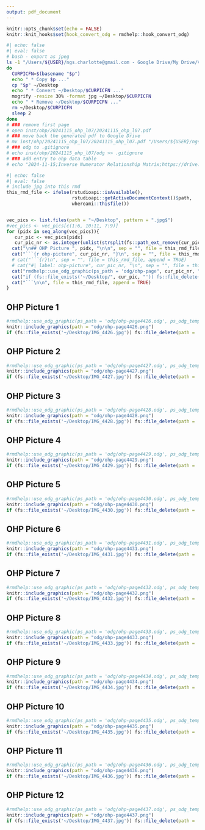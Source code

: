 ```yaml
---
output: pdf_document
---
```


```r
knitr::opts_chunk$set(echo = FALSE)
knitr::knit_hooks$set(hook_convert_odg = rmdhelp::hook_convert_odg)
```

```bash
#| echo: false
#| eval: false
# bash - export as jpeg
ls -1 "/Users/${USER}/ngs.charlotte@gmail.com - Google Drive/My Drive/Vorlesung/LBG/FS2024/OHP-L07"/* | while read p
do
  CURPICFN=$(basename "$p")
  echo " * Copy $p ..."
  cp "$p" ~/Desktop
  echo " * Convert ~/Desktop/$CURPICFN ..."
  mogrify -resize 30% -format jpg ~/Desktop/$CURPICFN
  echo " * Remove ~/Desktop/$CURPICFN ..."
  rm ~/Desktop/$CURPICFN
  sleep 2
done
# ### remove first page
# open inst/ohp/20241115_ohp_l07/20241115_ohp_l07.pdf
# ### move back the generated pdf to Google Drive
# mv inst/ohp/20241115_ohp_l07/20241115_ohp_l07.pdf "/Users/${USER}/ngs.charlotte@gmail.com - Google Drive/My Drive/Vorlesung/LBG/FS2024/OHP-L07"
# ### odg to .gitignore
# echo inst/ohp/20241115_ohp_l07/odg >> .gitignore
# ### add entry to ohp data table
# echo "2024-11-15;Inverse Numerator Relationship Matrix;https://drive.google.com/file/d/1-Qqxd5YSw3klRnCo-hecyIpaibH3-ZRr/view?usp=sharing" >> inst/website/lbgfs2024/ohp/ohp.dat
```

```r
#| echo: false
#| eval: false
# include jpg into this rmd
this_rmd_file <- ifelse(rstudioapi::isAvailable(),
                        rstudioapi::getActiveDocumentContext()$path,
                        whereami::thisfile())


vec_pics <- list.files(path = "~/Desktop", pattern = ".jpg$")
#vec_pics <- vec_pics[c(1:6, 10:11, 7:9)]
for (pidx in seq_along(vec_pics)){
   cur_pic <- vec_pics[pidx]
   cur_pic_nr <- as.integer(unlist(strsplit(fs::path_ext_remove(cur_pic), "_"))[2])
  cat("\n## OHP Picture ", pidx, "\n\n", sep = "", file = this_rmd_file, append = TRUE)
  cat("```{r ohp-picture", cur_pic_nr, "}\n", sep = "", file = this_rmd_file, append = TRUE)
  # cat("```{r}\n", sep = "", file = this_rmd_file, append = TRUE)
  # cat("#| label: ohp-picture", cur_pic_nr, "\n", sep = "", file = this_rmd_file, append = TRUE)
  cat("rmdhelp::use_odg_graphic(ps_path = 'odg/ohp-page", cur_pic_nr, ".odg', ps_odg_template = 'odg_draw_a4_portrait')\n", sep = "", file = this_rmd_file, append = TRUE)
  cat("if (fs::file_exists('~/Desktop/", cur_pic, "')) fs::file_delete(path = '~/Desktop/", cur_pic, "')\n", sep = "", file = this_rmd_file, append = TRUE)
  cat("```\n\n", file = this_rmd_file, append = TRUE)
}
```



## OHP Picture 1

```r
#rmdhelp::use_odg_graphic(ps_path = 'odg/ohp-page4426.odg', ps_odg_template = 'odg_draw_a4_portrait')
knitr::include_graphics(path = "odg/ohp-page4426.png")
if (fs::file_exists('~/Desktop/IMG_4426.jpg')) fs::file_delete(path = '~/Desktop/IMG_4426.jpg')
```


## OHP Picture 2

```r
#rmdhelp::use_odg_graphic(ps_path = 'odg/ohp-page4427.odg', ps_odg_template = 'odg_draw_a4_portrait')
knitr::include_graphics(path = "odg/ohp-page4427.png")
if (fs::file_exists('~/Desktop/IMG_4427.jpg')) fs::file_delete(path = '~/Desktop/IMG_4427.jpg')
```


## OHP Picture 3

```r
#rmdhelp::use_odg_graphic(ps_path = 'odg/ohp-page4428.odg', ps_odg_template = 'odg_draw_a4_portrait')
knitr::include_graphics(path = "odg/ohp-page4428.png")
if (fs::file_exists('~/Desktop/IMG_4428.jpg')) fs::file_delete(path = '~/Desktop/IMG_4428.jpg')
```


## OHP Picture 4

```r
#rmdhelp::use_odg_graphic(ps_path = 'odg/ohp-page4429.odg', ps_odg_template = 'odg_draw_a4_portrait')
knitr::include_graphics(path = "odg/ohp-page4429.png")
if (fs::file_exists('~/Desktop/IMG_4429.jpg')) fs::file_delete(path = '~/Desktop/IMG_4429.jpg')
```


## OHP Picture 5

```r
#rmdhelp::use_odg_graphic(ps_path = 'odg/ohp-page4430.odg', ps_odg_template = 'odg_draw_a4_portrait')
knitr::include_graphics(path = "odg/ohp-page4430.png")
if (fs::file_exists('~/Desktop/IMG_4430.jpg')) fs::file_delete(path = '~/Desktop/IMG_4430.jpg')
```


## OHP Picture 6

```r
#rmdhelp::use_odg_graphic(ps_path = 'odg/ohp-page4431.odg', ps_odg_template = 'odg_draw_a4_portrait')
knitr::include_graphics(path = "odg/ohp-page4431.png")
if (fs::file_exists('~/Desktop/IMG_4431.jpg')) fs::file_delete(path = '~/Desktop/IMG_4431.jpg')
```


## OHP Picture 7

```r
#rmdhelp::use_odg_graphic(ps_path = 'odg/ohp-page4432.odg', ps_odg_template = 'odg_draw_a4_portrait')
knitr::include_graphics(path = "odg/ohp-page4432.png")
if (fs::file_exists('~/Desktop/IMG_4432.jpg')) fs::file_delete(path = '~/Desktop/IMG_4432.jpg')
```


## OHP Picture 8

```r
#rmdhelp::use_odg_graphic(ps_path = 'odg/ohp-page4433.odg', ps_odg_template = 'odg_draw_a4_portrait')
knitr::include_graphics(path = "odg/ohp-page4433.png")
if (fs::file_exists('~/Desktop/IMG_4433.jpg')) fs::file_delete(path = '~/Desktop/IMG_4433.jpg')
```


## OHP Picture 9

```r
#rmdhelp::use_odg_graphic(ps_path = 'odg/ohp-page4434.odg', ps_odg_template = 'odg_draw_a4_portrait')
knitr::include_graphics(path = "odg/ohp-page4434.png")
if (fs::file_exists('~/Desktop/IMG_4434.jpg')) fs::file_delete(path = '~/Desktop/IMG_4434.jpg')
```


## OHP Picture 10

```r
#rmdhelp::use_odg_graphic(ps_path = 'odg/ohp-page4435.odg', ps_odg_template = 'odg_draw_a4_portrait')
knitr::include_graphics(path = "odg/ohp-page4435.png")
if (fs::file_exists('~/Desktop/IMG_4435.jpg')) fs::file_delete(path = '~/Desktop/IMG_4435.jpg')
```


## OHP Picture 11

```r
#rmdhelp::use_odg_graphic(ps_path = 'odg/ohp-page4436.odg', ps_odg_template = 'odg_draw_a4_portrait')
knitr::include_graphics(path = "odg/ohp-page4436.png")
if (fs::file_exists('~/Desktop/IMG_4436.jpg')) fs::file_delete(path = '~/Desktop/IMG_4436.jpg')
```


## OHP Picture 12

```r
#rmdhelp::use_odg_graphic(ps_path = 'odg/ohp-page4437.odg', ps_odg_template = 'odg_draw_a4_portrait')
knitr::include_graphics(path = "odg/ohp-page4437.png")
if (fs::file_exists('~/Desktop/IMG_4437.jpg')) fs::file_delete(path = '~/Desktop/IMG_4437.jpg')
```
            
